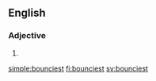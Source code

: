 ==English==

===Adjective===
{{head|en|adjective superlative form}}

# {{en-superlative of|bouncy}}

[[simple:bounciest]]
[[fi:bounciest]]
[[sv:bounciest]]